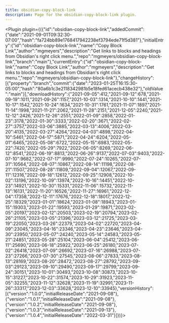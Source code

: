 ---
title: obsidian-copy-block-link
description: Page for the obsidian-copy-block-link plugin.
---


<Plugin plugin={({"id":"obsidian-copy-block-link","addedCommit":{"date":"2021-09-01T09:32:30-07:00","hash":"fa724bb89e1768417942238ef3794ede71f5d381"},"initialEntry":{"id":"obsidian-copy-block-link","name":"Copy Block Link","author":"mgmeyers","description":"Get links to blocks and headings from Obsidian's right click menu.","repo":"mgmeyers/obsidian-copy-block-link","branch":"main"},"currentEntry":{"id":"obsidian-copy-block-link","name":"Copy Block Link","author":"mgmeyers","description":"Get links to blocks and headings from Obsidian's right click menu.","repo":"mgmeyers/obsidian-copy-block-link"},"changeHistory":[{"property":"branch","commit":{"date":"2023-01-25T16:15:30-05:00","hash":"80a6b1c3e2118342981b5e18fed61acecb438e32"},"oldValue":"main"}],"downloadHistory":{"2021-09-05":412,"2021-09-12":678,"2021-09-19":1011,"2021-09-26":1157,"2021-10-03":1314,"2021-10-10":1441,"2021-10-17":1542,"2021-10-24":1634,"2021-10-31":1761,"2021-11-07":1897,"2021-11-14":1998,"2021-11-21":2062,"2021-11-28":2151,"2021-12-05":2240,"2021-12-12":2426,"2021-12-26":2551,"2022-01-09":2858,"2022-01-23":3178,"2022-01-30":3333,"2022-02-20":3671,"2022-02-27":3757,"2022-03-06":3885,"2022-03-13":4006,"2022-03-20":4135,"2022-03-27":4264,"2022-04-03":4898,"2022-04-10":5461,"2022-04-17":5871,"2022-04-24":6204,"2022-05-01":6465,"2022-05-08":6722,"2022-05-15":6983,"2022-05-22":7420,"2022-05-29":7922,"2022-06-05":8269,"2022-06-12":8541,"2022-06-19":8813,"2022-06-26":9137,"2022-07-03":9403,"2022-07-10":9682,"2022-07-17":9990,"2022-07-24":10265,"2022-07-31":10564,"2022-08-07":10867,"2022-08-14":11198,"2022-08-21":11507,"2022-08-28":11809,"2022-09-04":12067,"2022-09-11":12316,"2022-09-18":12612,"2022-09-25":12908,"2022-10-02":13196,"2022-10-09":13974,"2022-10-16":14451,"2022-10-23":14921,"2022-10-30":15331,"2022-11-06":15732,"2022-11-13":16131,"2022-11-20":16526,"2022-11-27":16961,"2022-12-04":17358,"2022-12-11":17676,"2022-12-18":18017,"2022-12-25":18329,"2023-01-01":18624,"2023-01-08":18943,"2023-01-15":19303,"2023-01-22":19593,"2023-01-29":19871,"2023-02-05":20197,"2023-02-12":20503,"2023-02-19":20794,"2023-02-26":21105,"2023-03-05":21396,"2023-03-12":21725,"2023-03-19":22050,"2023-03-26":22379,"2023-04-02":22720,"2023-04-09":23045,"2023-04-16":23346,"2023-04-23":23646,"2023-04-30":23950,"2023-05-07":24240,"2023-05-14":24583,"2023-05-21":24851,"2023-05-28":25104,"2023-06-04":25412,"2023-06-11":25690,"2023-06-18":25922,"2023-06-25":26180,"2023-07-02":26418,"2023-07-09":26692,"2023-07-16":26988,"2023-07-23":27266,"2023-07-30":27545,"2023-08-06":27833,"2023-08-13":28169,"2023-08-20":28472,"2023-08-27":28792,"2023-09-03":29123,"2023-09-10":29490,"2023-09-17":29799,"2023-09-24":30151,"2023-10-01":30493,"2023-10-08":30873,"2023-10-15":31227,"2023-10-22":31574,"2023-10-29":31923,"2023-11-05":32255,"2023-11-12":32628,"2023-11-19":32991,"2023-11-26":33317,"2023-12-03":33628,"2023-12-10":33945},"versionHistory":[{"version":"1.0.0","initialReleaseDate":"2021-09-08"},{"version":"1.0.1","initialReleaseDate":"2021-09-08"},{"version":"1.0.2","initialReleaseDate":"2021-09-08"},{"version":"1.0.3","initialReleaseDate":"2021-09-13"},{"version":"1.0.4","initialReleaseDate":"2022-03-31"}]})}></Plugin>